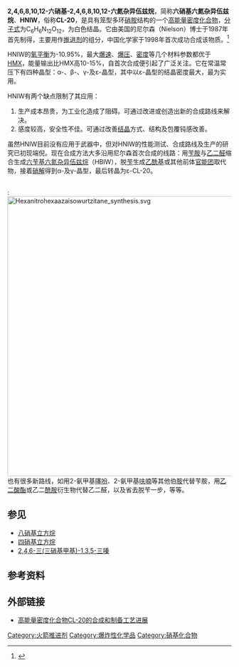 {{Chembox
| Name = 六硝基
| NameEn = Hexanitrohexaazaisowurtzitane
| ImageFileL1 = HNIW-3D-balls.png
|  ImageSizeL1 = 150px
|  ImageAltL1 = 3D球棍模型
| ImageFileL2 = CL-20.svg
|  ImageSizeL2 = 150px
|  ImageAltL2 = 
| IUPACName = 2,4,6,8,10,12-hexanitro-2,4,6,8,10,12-hexaazatetracyclo[5.5.0.0<sup>5,9</sup>.0<sup>3,11</sup>]dodecane
| IUPACNameZh = 2,4,6,8,10,12-六硝基-2,4,6,8,10,12-六氮杂四环[5.5.0.0<sup>5,9</sup>.0<sup>3,11</sup>]十二烷
| OtherNames = CL-20、HNIW
| Section1 = {{Chembox Identifiers
|   CASNo = 135285-90-4
|   CASNo_Ref = {{cascite|correct|CAS}}
|   PubChem = 9889323
|   SMILES = C12N(C4C(N1[N+](=O)[O-])N(C3C(N(C2N3[N+](=O)[O-])[N+](=O)[O-])N4[N+](=O)[O-])[N+](=O)[O-])[N+](=O)[O-] 
|   InChI = 1S/C6H6N12O12/c19-13(20)7-1-2-8(14(21)22)5(7)6-9(15(23)24)3(11(1)17(27)28)4(10(6)16(25)26)12(2)18(29)30/h1-6H
|   InChIKey = NDYLCHGXSQOGMS-UHFFFAOYSA-N
|   ChEBI = 77327
|   ChemSpiderID = 8064994 }}
| Section2 = {{Chembox Properties
|   Formula = C<sub>6</sub>N<sub>12</sub>H<sub>6</sub>O<sub>12</sub>
|   MolarMass = 438.1850
|   Appearance = 
|   Density = 2.044 g·cm<sup>-3</sup>
|   MeltingPt = 
|   BoilingPt = 
|   Solubility =  }}
| Section3 = {{Chembox Hazards
|   MainHazards = 
|   FlashPt = 
|   Autoignition =  }}
}}
'''2,4,6,8,10,12-六硝基-2,4,6,8,10,12-六氮杂异伍兹烷'''，简称'''六硝基六氮杂异伍兹烷'''、'''HNIW'''，俗称'''CL-20'''，是具有笼型多环[[硝胺|硝胺]]结构的一个[[高能量密度化合物|高能量密度化合物]]，[[分子式|分子式]]为C<sub>6</sub>H<sub>6</sub>N<sub>12</sub>O<sub>12</sub>，为白色结晶。它由美国的尼尔森（Nielson）博士于1987年首先制得，主要用作[[推进剂|推进剂]]的组分，中国化学家于1998年首次成功合成该物质。<ref>{{Cite web |url=http://www.chemsoc.org/ExemplarChem/entries/2004/bristol_hook/applications/index.html#Explosives |title=The Chemistry of Cubane<!-- Bot generated title --> |accessdate=2008-07-05 |archive-date=2014-05-08 |archive-url=https://web.archive.org/web/20140508235939/http://www.chemsoc.org/ExemplarChem/entries/2004/bristol_hook/applications/index.html#Explosives |dead-url=no }}</ref>

HNIW的[[氧平衡|氧平衡]]为-10.95%，最大[[爆速|爆速]]、[[爆压|爆压]]、[[密度|密度]]等几个材料参数都优于[[HMX|HMX]]，能量输出比HMX高10-15%，自首次合成便引起了广泛关注。它在常温常压下有四种晶型：α-、β-、γ-及ε-晶型，其中以ε-晶型的结晶密度最大，最为实用。

HNIW有两个缺点限制了其应用：
#生产成本昂贵，为工业化造成了阻碍。可通过改进或创造出新的合成路线来解决。
#感度较高，安全性不佳。可通过改善[[结晶|结晶]]方式、结构及包覆钝感改善。

虽然HNIW目前没有应用于武器中，但对HNIW的性能测试、合成路线及生产的研究已初现端倪。现在合成方法大多沿用尼尔森首次合成的线路：用[[苄胺|苄胺]]与[[乙二醛|乙二醛]]缩合生成[[六苄基六氮杂异伍兹烷|六苄基六氮杂异伍兹烷]]（HBIW），脱[[苄基|苄]]生成[[乙酰基|乙酰基]]或其他前体[[官能团|官能团]]取代物，接着[[硝化|硝解]]得到α-及γ-晶型，最后转晶为ε-CL-20。

<br />
:[[File:Hexanitrohexaazaisowurtzitane_synthesis.svg|630px]]
<br />

也有很多新路线，如用2-氨甲基[[噻吩|噻吩]]、2-氨甲基[[呋喃|呋喃]]等其他伯[[胺|胺]]代替苄胺，用[[乙二酸|乙二酸]][[酯|酯]]或乙二[[酰胺|酰胺]]衍生物代替乙二醛，以及省去脱苄一步，等等。

==参见==
*[[八硝基立方烷|八硝基立方烷]]
*[[四硝基立方烷|四硝基立方烷]]
*[[2,4,6-三(三硝基甲基)-1,3,5-三嗪|2,4,6-三(三硝基甲基)-1,3,5-三嗪]]

==参考资料==
{{Reflist}}

==外部链接==
*[http://www.hgjz.com.cn/qikan/manage/wenzhang/20070602.pdf 高能量密度化合物CL-20的合成和制备工艺进展] {{Wayback|url=http://www.hgjz.com.cn/qikan/manage/wenzhang/20070602.pdf |date=20180930042439 }}

[[Category:火箭推进剂|Category:火箭推进剂]]
[[Category:爆炸性化学品|Category:爆炸性化学品]]
[[Category:硝基化合物|Category:硝基化合物]]